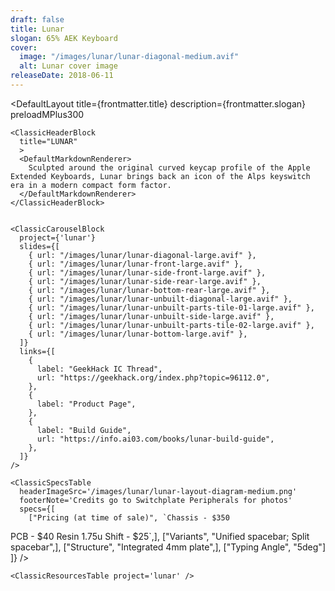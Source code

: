 ```yaml
---
draft: false
title: Lunar
slogan: 65% AEK Keyboard
cover:
  image: "/images/lunar/lunar-diagonal-medium.avif"
  alt: Lunar cover image
releaseDate: 2018-06-11
---
```


<DefaultLayout 
  title={frontmatter.title} 
  description={frontmatter.slogan}
  preloadMPlus300
>

  <ClassicBlurredHeader src={frontmatter.cover.image} />

  <div class="container mx-auto">

    <ClassicHeaderBlock 
      title="LUNAR"
      >
      <DefaultMarkdownRenderer>
        Sculpted around the original curved keycap profile of the Apple Extended Keyboards, Lunar brings back an icon of the Alps keyswitch era in a modern compact form factor.
      </DefaultMarkdownRenderer>
    </ClassicHeaderBlock>


    <ClassicCarouselBlock 
      project={'lunar'} 
      slides={[
        { url: "/images/lunar/lunar-diagonal-large.avif" },
        { url: "/images/lunar/lunar-front-large.avif" },
        { url: "/images/lunar/lunar-side-front-large.avif" },
        { url: "/images/lunar/lunar-side-rear-large.avif" },
        { url: "/images/lunar/lunar-bottom-rear-large.avif" },
        { url: "/images/lunar/lunar-unbuilt-diagonal-large.avif" },
        { url: "/images/lunar/lunar-unbuilt-parts-tile-01-large.avif" },
        { url: "/images/lunar/lunar-unbuilt-side-large.avif" },
        { url: "/images/lunar/lunar-unbuilt-parts-tile-02-large.avif" },
        { url: "/images/lunar/lunar-bottom-large.avif" },
      ]} 
      links={[
        {
          label: "GeekHack IC Thread",
          url: "https://geekhack.org/index.php?topic=96112.0",
        },
        {
          label: "Product Page",
        },
        {
          label: "Build Guide",
          url: "https://info.ai03.com/books/lunar-build-guide",
        },
      ]}
    />

    <ClassicSpecsTable 
      headerImageSrc='/images/lunar/lunar-layout-diagram-medium.png' 
      footerNote='Credits go to Switchplate Peripherals for photos'
      specs={[
        ["Pricing (at time of sale)", `Chassis - $350
PCB - $40
Resin 1.75u Shift - $25`,],
        ["Variants", "Unified spacebar; Split spacebar",],
        ["Structure", "Integrated 4mm plate",],
        ["Typing Angle", "5deg"]
    ]} />

    <ClassicResourcesTable project='lunar' />

  </div>

</DefaultLayout>